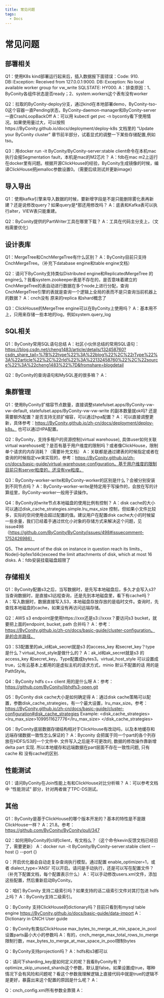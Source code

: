 ```yaml
---
title: 常见问题
tags:
  - Docs
---
```



# 常见问题

## 部署相关

Q1：使用K8s kind部署运行起来后，插入数据报下面错误：Code: 910. DB::Exception: Received from 127.0.0.1:9000. DB::Exception: No local available worker group for vw_write SQLSTATE: HY000.
A：排查原因：1、ByConity各组件状态是否ready；2、system.workers这个表有没有worker

Q2：拉取的ByConity-deploy分支，通过kind在本地部署demo，ByConity-tso-0这个容器一直Pending状态，ByConity-daemon-manager和ByConity-server一直CrashLoopBackOff
A：可以用 kubectl get  pvc -n bycontiy看下使用情况。如果使用量过大，可以按照https://ByConity.github.io/docs/deployment/deploy-k8s 文档里的 “Update your ByConity cluster” 章节前半部分，试着显式的调整一下某些存储配置,例如tso。

Q3：用docker run -it ByConity/ByConity-server:stable client命令在本机mac执行会报Segmentation fault，本机是mac的M2芯片？
A：fdb在mac m2上运行在docker里有问题。根据开源ClickHouse的经验，ByConity生成镜像的时候，编译ClickHouse把jemalloc参数设置0。（需要后续测试并更新image）

## 导入导出

Q1：使用kafka引擎来导入数据的时候，要新增字段是不是只能删除雾化表再新建？还是说修改query？如果query是*那还用修改吗？
A：底表和Kafka表可以执行alter，VIEW表只能重建。

Q2：ByConity提供的PartWriter工具在哪里下载？
A：工具在代码主分支上，（文档需要优化）


## 设计表库

Q1：MergeTree和CnchMergeTree有什么区别？
A：ByConity目前只支持CnchMergeTree。（补充下database engine和table engine文档）

Q2：请问下ByConity支持类似Distributed engine和ReplicatedMergeTree 的engine么？我看system.zookeeper表是不存在的，是否意味着建立的CnchMergeTree的表自动进行数据在多个node上进行分配，查询CnchMergeTree引擎的表就是查询一个逻辑上全局的表而不是只查询当前机器上的数据？
A：cnch没有 原来的replica 和shard概念了

Q3：ClickHouse的MergeTree engine可以在ByConity上使用吗？
A：基本用不上，只用来存储一些本地的log，例如system.query_log

## SQL相关

Q1：ByConity常用SQL语句总结
A：社区小伙伴总结的常用SQL语句：https://blog.csdn.net/cheng1483/article/details/132458760?csdn_share_tail=%7B%22type%22%3A%22blog%22%2C%22rType%22%3A%22article%22%2C%22rId%22%3A%22132458760%22%2C%22source%22%3A%22cheng1483%22%7D&fromshare=blogdetail

Q2：ByConity的查询语句和MySQL差的很多嘛？
A：

## 集群管理

Q1：使用ByConity扩缩容节点数量，直接调整statefulset.apps/ByConity-vw-vw-default, statefulset.apps/ByConity-vw-vw-write 的副本数量就ok吗? 还是需要额外配置？是否支持无损扩缩容，可以通过hpa配置？
A：可以直接调整更新，具体参考：https://ByConity.github.io/zh-cn/docs/deployment/deploy-k8s。 也可以通过HPA配置。

Q2：ByConity，支持多租户的资源控制(virtual warehouse),  具体user如何关联virtual warehouse呢？是否有基于用户维度的限制吗？或者像ClickHouse，限制单个请求的内存消耗？（需要补充文档）
A：关联都是通过建表的时候指定或者在查询的时候指定vw来实现的，参考：https://ByConity.github.io/zh-cn/docs/basic-guide/virtual-warehouse-configuration。基于用户维度的限制目前只有server粒度的，还没有vw粒度。

Q3：ByConity-worker-write和ByConity-worker的区别是什么？会被分别安装到不同节点吗？
A：ByConity-worker-write是特定用于写操作的，会放在写的计算组里，ByConity-worker一般用于读操作。

Q4：ByConity对write节点本地磁盘的使用比例有控制？
A：disk cache的大小可以通过disk_cache_strategies.simple.lru_max_size 控制，但如果小文件比较多，实际的空间使用会超过配置的值。建议用户在配置disk cache大小的时候留一些余量，我们已经着手通过优化小对象的存储方式来解决这个问题，见issue498（https://github.com/ByConity/ByConity/issues/498#issuecomment-1752426986）

Q5、The amount of the disk on instance in question reach its limits., Node(i-bp1ex1d4c)exceed the limit attachments of disk, which at most 16 disks.
A：fdb安装挂载磁盘超限了

## 存储相关

Q1：ByConity配置s3之后，当写数据时，是先写本地磁盘后，多久才会写入s3? 当查询数据时，是直接s3远程查询，还是先到本地磁盘里，看下有cache吗？
A：写入数据时，数据直接写入S3，本地磁盘存放存放的是临时文件。查询时，先查找本地磁盘的cache，如果没有再访问远端存储。

Q2：AWS s3 endpoint是使用https://xxx还是s3://xxxx？要访问s3 bucket，就要把上面的endpoint, bucket, path 合并吗？
A：参考：https://ByConity.github.io/zh-cn/docs/basic-guide/cluster-configuration。是的合并路径。
 
Q3：S3配置里的ak_id和ak_secret就是s3 的access_key 和secret_key？type是什么？virtual_host_style是做什么的？
A：ak_id和ak_secret就是s3 的access_key 和secret_key。Type配置成bytes3。virtual_host_style 可以设置成true，公有云基本上都用的是虚拟主机的请求方式，minio 默认不配置的话 用的是 PathStyle。

Q4：ByConity hdfs c++ client 用的是什么呀
A：参考：https://github.com/ByConity/libhdfs3-open.git

Q5：ByConity disk cache大小是如何确定得
A：通过disk cache策略可以配置，参数disk_cache_strategies，有一个最大设置，lru_max_size。参考：https://ByConity.github.io/zh-cn/docs/basic-guide/cluster-configuration#disk_cache_strategies
Example:
<disk_cache_strategies>
    <simple>
        <lru_max_size>1099511627776</lru_max_size>
    </simple>
 </disk_cache_strategies>

Q6：ByConity底层数据存储结构相对于ClickHouse有改动吗，以及本地缓存和远端存储数据一致性怎么保证的？
A：Byconity 会把属于同一个part的各个列存放在HDFS/S3的一个文件中. 文件写入之后是不可更改的, 数据的修改操作靠新增delta part 实现. 所以本地缓存和远端数据在part层面不存在一致性问题, 只有cache 和 没有cache的区别.

## 性能测试

Q1：请问ByConity在Join性能上有和ClickHouse对比分析嘛？
A：可以参考文档中 “性能测试” 部分，针对两者做了TPC-DS测试。


## 其他
Q1：ByConity是基于ClickHouse的哪个版本开发的？基本的特性是不是跟ClickHouse一样？
A：21.8。参考：https://github.com/ByConity/ByConity/pull/347

Q2：如何用ByConity的cli的client，有文档么？（这个命令kevin反馈文档已经旧了，需要更新）
A：docker run -it ByConity/ByConity-server:stable client --host {} --port {}

Q：开启优化器会自动走复杂查询执行模型。通过配置 enable_optimizer=1，或者 dialect_type='ANSI' 可以开启。请问是手动执行，还是可以写在配置文件？（补充下配置文档，每个配置表示什么）
A：可以手动修改users.xml文件，添加这些配置，然后重新启动ByConity。
 
Q：咱们 ByConity 支持二级索引吗？如果支持的话二级索引文件对其打包进 hdfs 上吗？
A：ByConity支持二级索引。

Q：ByConity 支持ClickHouse的dictionary吗？目前只看到有mysql table engine https://ByConity.github.io/docs/basic-guide/data-import
A：Dictionary in CNCH User guide 

Q：ByConity有类似ClickHouse max_bytes_to_merge_at_min_space_in_pool 设置parts最小大小的参数吗
A：有的，cnch_merge_max_total_rows_to_merge限制行数，max_bytes_to_merge_at_max_space_in_pool限制bytes

Q：ByConity支持projection吗？
A：hdfs和s3都可以
 
Q：请问下sharding_key是如何定义的呢？我看ByConity有？optimize_skip_unused_shards这个参数，默认是false。如果设置成true，哪种情况下会有风险和问题呢？看这个参数我理解逻辑上直接代码中就是true的逻辑不是更好，暴露出来这个配置的原因是什么呢？
A：

Q：cnch_config.xml所有参数全靠猜
A：
